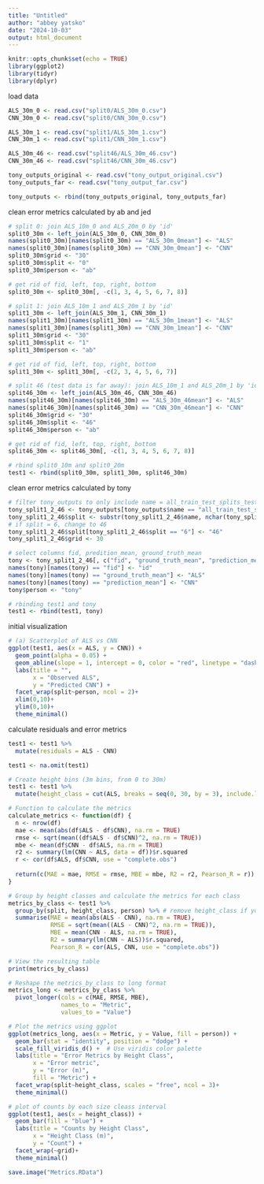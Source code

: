 ```yaml
---
title: "Untitled"
author: "abbey yatsko"
date: "2024-10-03"
output: html_document
---
```


```r
knitr::opts_chunk$set(echo = TRUE)
library(ggplot2)
library(tidyr)
library(dplyr)
```

load data
```r
ALS_30m_0 <- read.csv("split0/ALS_30m_0.csv")
CNN_30m_0 <- read.csv("split0/CNN_30m_0.csv")

ALS_30m_1 <- read.csv("split1/ALS_30m_1.csv")
CNN_30m_1 <- read.csv("split1/CNN_30m_1.csv")

ALS_30m_46 <- read.csv("split46/ALS_30m_46.csv")
CNN_30m_46 <- read.csv("split46/CNN_30m_46.csv")

tony_outputs_original <- read.csv("tony_output_original.csv")
tony_outputs_far <- read.csv("tony_output_far.csv")

tony_outputs <- rbind(tony_outputs_original, tony_outputs_far)
```

clean error metrics calculated by ab and jed
```r
# split 0: join ALS_10m_0 and ALS_20m_0 by 'id' 
split0_30m <- left_join(ALS_30m_0, CNN_30m_0)
names(split0_30m)[names(split0_30m) == "ALS_30m_0mean"] <- "ALS"
names(split0_30m)[names(split0_30m) == "CNN_30m_0mean"] <- "CNN"
split0_30m$grid <- "30"
split0_30m$split <- "0"
split0_30m$person <- "ab"

# get rid of fid, left, top, right, bottom
split0_30m <- split0_30m[, -c(1, 3, 4, 5, 6, 7, 8)]

# split 1: join ALS_10m_1 and ALS_20m_1 by 'id' 
split1_30m <- left_join(ALS_30m_1, CNN_30m_1)
names(split1_30m)[names(split1_30m) == "ALS_30m_1mean"] <- "ALS"
names(split1_30m)[names(split1_30m) == "CNN_30m_1mean"] <- "CNN"
split1_30m$grid <- "30"
split1_30m$split <- "1"
split1_30m$person <- "ab"

# get rid of fid, left, top, right, bottom
split1_30m <- split1_30m[, -c(2, 3, 4, 5, 6, 7)]

# split 46 (test data is far away): join ALS_10m_1 and ALS_20m_1 by 'id' 
split46_30m <- left_join(ALS_30m_46, CNN_30m_46)
names(split46_30m)[names(split46_30m) == "ALS_30m_46mean"] <- "ALS"
names(split46_30m)[names(split46_30m) == "CNN_30m_46mean"] <- "CNN"
split46_30m$grid <- "30"
split46_30m$split <- "46"
split46_30m$person <- "ab"

# get rid of fid, left, top, right, bottom
split46_30m <- split46_30m[, -c(1, 3, 4, 5, 6, 7, 8)]

# rbind split0_10m and split0_20m
test1 <- rbind(split0_30m, split1_30m, split46_30m)
```

clean error metrics calculated by tony 
```r
# filter tony_outputs to only include name = all_train_test_splits_test_0 and name = all_train_test_splits_test_1
tony_split1_2_46 <- tony_outputs[tony_outputs$name == "all_train_test_splits_test_0" | tony_outputs$name == "all_train_test_splits_test_1" | tony_outputs$name == "Distance_blocks_Test_46", ]
tony_split1_2_46$split <- substr(tony_split1_2_46$name, nchar(tony_split1_2_46$name), nchar(tony_split1_2_46$name))
# if split = 6, change to 46 
tony_split1_2_46$split[tony_split1_2_46$split == "6"] <- "46"
tony_split1_2_46$grid <- 30

# select columns fid, predition_mean, ground_truth_mean
tony <- tony_split1_2_46[, c("fid", "ground_truth_mean", "prediction_mean", "grid", "split")]
names(tony)[names(tony) == "fid"] <- "id"
names(tony)[names(tony) == "ground_truth_mean"] <- "ALS"
names(tony)[names(tony) == "prediction_mean"] <- "CNN"
tony$person <- "tony"

# rbinding test1 and tony
test1 <- rbind(test1, tony)
```

initial visualization
```r
# (a) Scatterplot of ALS vs CNN
ggplot(test1, aes(x = ALS, y = CNN)) +
  geom_point(alpha = 0.05) +
  geom_abline(slope = 1, intercept = 0, color = "red", linetype = "dashed") +  # Add a reference line
  labs(title = "",
       x = "Observed ALS",
       y = "Predicted CNN") +
  facet_wrap(split~person, ncol = 2)+
  xlim(0,10)+
  ylim(0,10)+
  theme_minimal()
```

calculate residuals and error metrics
```r
test1 <- test1 %>%
  mutate(residuals = ALS - CNN)

test1 <- na.omit(test1)

# Create height bins (3m bins, from 0 to 30m)
test1 <- test1 %>%
  mutate(height_class = cut(ALS, breaks = seq(0, 30, by = 3), include.lowest = TRUE))

# Function to calculate the metrics
calculate_metrics <- function(df) {
  n <- nrow(df)
  mae <- mean(abs(df$ALS - df$CNN), na.rm = TRUE)
  rmse <- sqrt(mean((df$ALS - df$CNN)^2, na.rm = TRUE))
  mbe <- mean(df$CNN - df$ALS, na.rm = TRUE)
  r2 <- summary(lm(CNN ~ ALS, data = df))$r.squared
  r <- cor(df$ALS, df$CNN, use = "complete.obs")
  
  return(c(MAE = mae, RMSE = rmse, MBE = mbe, R2 = r2, Pearson_R = r))
}

# Group by height classes and calculate the metrics for each class
metrics_by_class <- test1 %>%
  group_by(split, height_class, person) %>% # remove height_class if you want to calculate for the whole dataset
  summarise(MAE = mean(abs(ALS - CNN), na.rm = TRUE),
            RMSE = sqrt(mean((ALS - CNN)^2, na.rm = TRUE)),
            MBE = mean(CNN - ALS, na.rm = TRUE),
            R2 = summary(lm(CNN ~ ALS))$r.squared,
            Pearson_R = cor(ALS, CNN, use = "complete.obs"))

# View the resulting table
print(metrics_by_class)
```

```r
# Reshape the metrics_by_class to long format
metrics_long <- metrics_by_class %>%
  pivot_longer(cols = c(MAE, RMSE, MBE), 
               names_to = "Metric", 
               values_to = "Value")

# Plot the metrics using ggplot
ggplot(metrics_long, aes(x = Metric, y = Value, fill = person)) +
  geom_bar(stat = "identity", position = "dodge") +
  scale_fill_viridis_d() +  # Use viridis color palette
  labs(title = "Error Metrics by Height Class",
       x = "Error metric", 
       y = "Error (m)", 
       fill = "Metric") +
  facet_wrap(split~height_class, scales = "free", ncol = 3)+
  theme_minimal()

# plot of counts by each size cleass interval 
ggplot(test1, aes(x = height_class)) +
  geom_bar(fill = "blue") +
  labs(title = "Counts by Height Class",
       x = "Height Class (m)",
       y = "Count") +
  facet_wrap(~grid)+
  theme_minimal()
```

```r
save.image("Metrics.RData")
```

